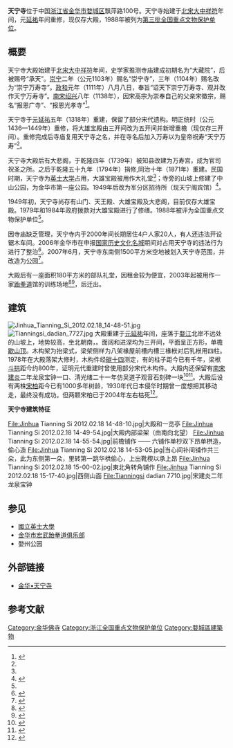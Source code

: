 {{coord|29|06|09.7|N|119|39|15.4|E|display=title|scale:10000}}
{{汉传佛教寺院
|名称    = 天宁寺
|图像    = File:Jinhua Tianning Si 2012.02.18 14-47-05.jpg
|图像宽度= 
|图像说明= 天宁寺大门
|中文名称= 
|简体中文= 
|繁体中文= 天寧寺
|注音符号= 
|汉语拼音= Tiān Níng Sì
|通用拼音= 
|威妥玛拼音= 
|所在地  = [[中国|中国]][[浙江省|浙江省]][[金华市|金华市]][[婺城区|婺城区]]飘萍路100号
|山号    = 
|宗派    =
|本尊    = 
|创建年份=
|开基者  =
|正式名  = 
|别称    = 
|本堂构造= 
|札所等  = 
|保护状况= 
}}
{{for|其它地方的天宁寺|天宁寺}}
{{文物保护单位
| 级别 = 全国
| 名称 = 天宁寺大殿
| 图片 = [[File:Tianningsi_dadian_7716.jpg|220px]]
| 所在 = [[浙江省|浙江省]][[金华市|金华市]][[婺城区|婺城区]]
| 分类 = 古建筑
| 时代 = 元
| 编号 = 第三批第116项
| 登录 = 1988年1月13日
}}
'''天宁寺'''位于中国[[浙江省|浙江省]][[金华市|金华市]][[婺城区|婺城区]]飘萍路100号。天宁寺始建于[[北宋|北宋]][[大中祥符|大中祥符]]年间，元[[延祐|延祐]]年间重修，现仅存大殿，1988年被列为[[第三批全国重点文物保护单位|第三批全国重点文物保护单位]]。

==概要==
天宁寺大殿始建于[[北宋|北宋]][[大中祥符|大中祥符]]年间，史学家推测寺庙建成初期名为“大藏院”，后被赐号“承天”。[[崇宁|崇宁]]二年（公元1103年）赐名“崇宁寺”，三年（1104年）赐名改为“崇宁万寿寺”。[[政和|政和]]元年（1111年）八月八日，奉旨“诏天下崇宁万寿寺、观并改作天宁万寿寺”。[[南宋|南宋]][[紹興_(南宋)|绍兴]]八年（1138年），因宋高宗为崇奉自己的父亲宋徽宗，赐名“报恩广寺”、“报恩光孝寺”<ref name="overview">{{cite web|author=朱师勤|title=金华天宁寺初探|url=https://qkzz.net/article/d3c50bb1-fbe0-4089-a811-ec463402ee47.htm|publisher=全刊赏析|access-date=2018-10-30|archive-date=2019-05-02|archive-url=https://web.archive.org/web/20190502090357/https://qkzz.net/article/d3c50bb1-fbe0-4089-a811-ec463402ee47.htm|dead-url=no}}</ref>。

天宁寺于[[元朝|元]][[延祐|延祐]]五年（1318年）重建，保留了部分宋代遗构。明正统时（公元1436—1449年）重修，将大雄宝殿由三开间改为五开间并新增重檐（现仅存三开间）。重修完成后寺庙复用天宁寺之名，并在寺名后加入万寿以为皇帝祝寿“天宁万寿”<ref name="overview"/>。

天宁寺大殿后有大悲阁，于乾隆四年（1739年）被知县改建为万寿宫，成为官司祝圣之所。之后于乾隆五十九年（1794年）捐修,同治十年（1871年）重建。民国时期，天宁寺为[[國立英士大學|英士大学]]占用，大雄宝殿被用作大礼堂<ref name="overview"/>；寺旁的山坡上修建了中山公园，为金华市第一座公园。1949年后改为军分区招待所（现天宁阁宾馆）<ref>{{cite web|title=中山公园|url=http://www.jhnews.com.cn/2017/0515/758532.shtml|publisher=金华新闻网|date=2017-05-15|access-date=2018-10-30|archive-url=https://web.archive.org/web/20181030131202/http://www.jhnews.com.cn/2017/0515/758532.shtml|archive-date=2018-10-30|dead-url=yes}}</ref>。

1949年初，天宁寺尚存有山门、天王殿、大雄宝殿及大悲阁，目前仅存大雄宝殿。1979年和1984年政府拨款对大雄宝殿进行了修缮。1988年被评为全国重点文物保护单位<ref name="overview"/>。

因寺庙缺乏管理，天宁寺内于2000年间长期居住4户人家20人，有人还违法开设锯木车间。2006年金华市在申报[[国家历史文化名城|国家历史文化名城]]期间对占用天宁寺的违法行为进行了整治<ref>{{cite news|title=金华市创建国家级历史文化名城十年纪实|url=http://www.zjww.gov.cn/news/2006-12-27/50144640.shtml|publisher=浙江省文物局|date=2006-12-27|access-date=2018-10-30|archive-url=https://web.archive.org/web/20181030092334/http://www.zjww.gov.cn/news/2006-12-27/50144640.shtml|archive-date=2018-10-30|dead-url=yes}}</ref>。2007年6月，天宁寺东南侧1500平方米空地被划入天宁寺范围，并改造为公园<ref>{{cite news|title=为天宁寺寻找“历史记忆”|url=http://news.0579.com/shownews/read_13363.htm|publisher=金华信息港|date=2007-08-20|accessdate=2018-10-30|archive-date=2020-10-25|archive-url=https://web.archive.org/web/20201025102652/http://news.0579.com/shownews/read_13363.htm|dead-url=yes}}</ref>。

大殿后有一座面积180平方米的部队礼堂，因租金较为便宜，2003年起被用作一家[[跆拳道|跆拳道]]馆的训练场地<ref>{{cite news|title=跆拳道在金高温不退的启示|url=http://www.jhnews.com.cn/jhwb/2009-06/24/content_604476.htm|publisher=金华新闻网|date=2009-06-24|access-date=2018-10-30|archive-url=https://web.archive.org/web/20181030090612/http://www.jhnews.com.cn/jhwb/2009-06/24/content_604476.htm|archive-date=2018-10-30|dead-url=yes}}</ref><ref>{{cite news|title=张标：跆拳道“踢”出创业路|url=http://jhwcw.zjol.com.cn/wcnews/system/2016/10/28/020838822.shtml|publisher=婺城新闻网|date=2016-10-28|accessdate=2018-10-30|archive-date=2020-12-04|archive-url=https://web.archive.org/web/20201204044724/http://jhwcw.zjol.com.cn/wcnews/system/2016/10/28/020838822.shtml|dead-url=no}}</ref>，后迁出。

==建筑==
[[File:Jinhua_Tianning_Si_2012.02.18_14-48-51.jpg|thumb]]
[[File:Tianningsi_dadian_7727.jpg|thumb]]
大殿重建于[[元朝|元]][[延祐|延祐]]年间，座落于[[婺江|婺江]]北岸不远处的山坡上，地势较高，坐北朝南，。面阔和进深均为三开间，平面呈正方形，单檐[[歇山顶|歇山顶]]。木构架为抬梁式，梁架侧样为八架椽屋前槽内槽三椽栿对后乳栿用四柱。1978年在大殿落架大修时，木构件经[[碳十四|碳十四]]测定，有的柱子距今已有千年，梁栿[[斗拱|斗拱]]距今约800年，证明元代重建时曾使用部分宋代木构件。大殿内还保留有[[南宋|南宋]][[建炎|建炎]]二年龙泉宝钟一口、清光绪二十一年仿吴道子观音石刻碑一块<ref>{{Cite book |title=全国重点文物保护单位（第一批至第五批）·第二卷 |publisher=文物出版社 |year=2004 |pages=17 |isbn=9787501015252}}</ref><ref>{{cite web|title=金华•天宁寺|url=http://www.jinhua.gov.cn/zjjh/jhgk/mzzj/201704/t20170428_791702.html|publisher=金华市人民政府|date=2017-04-28|access-date=2018-10-30|archive-date=2018-10-30|archive-url=https://web.archive.org/web/20181030090659/http://www.jinhua.gov.cn/zjjh/jhgk/mzzj/201704/t20170428_791702.html|dead-url=no}}</ref>。大殿后设有两株[[宋柏|宋柏]]距今已有1000多年树龄，1930年代日本侵华时期曾一度想把其移动走，最终没有成功。但两颗宋柏已于2004年左右枯死<ref>{{cite news|title=天宁寺大殿后的龙凤柏不见了？|url=http://www.jhnews.com.cn/2013/1108/342355.shtml|publisher=金华新闻网|date=2013-11-08|access-date=2018-10-30|archive-url=https://web.archive.org/web/20181030090636/http://www.jhnews.com.cn/2013/1108/342355.shtml|archive-date=2018-10-30|dead-url=yes}}</ref>。

<p style="text-align:center">'''天宁寺建筑特征'''</p>
<gallery mode="packed-hover">
File:Jinhua Tianning Si 2012.02.18 14-48-10.jpg|大殿和一览亭
File:Jinhua Tianning Si 2012.02.18 14-49-54.jpg|大殿内部梁架（由南向北望）
File:Jinhua Tianning Si 2012.02.18 14-55-54.jpg|前檐铺作 —— 六铺作单杪双下昂单栱造，偷心造
File:Jinhua Tianning Si 2012.02.18 14-53-05.jpg|当心间补间铺作共三朵，此为东侧第一朵，里转第一跳华栱偷心，上出靴楔以承上昂
File:Jinhua Tianning Si 2012.02.18 15-00-02.jpg|東北角转角铺作
File:Jinhua Tianning Si 2012.02.18 15-17-40.jpg|西侧山面
File:Tianningsi dadian 7710.jpg|宋建炎二年龙泉宝钟
</gallery>

==参见==
*[[國立英士大學|國立英士大學]]
*[[金华市宏武跆拳道俱乐部|金华市宏武跆拳道俱乐部]]
*婺州公园

==外部链接==
{{commons category|Tianning Temple (Jinhua)}}
*[https://web.archive.org/web/20180922142458/http://zjww.gov.cn/subject/2006-02-13/940212.shtml 金华•天宁寺]

==参考文献==
{{reflist}}

{{浙江全国重点文物保护单位}}
{{中国木构建筑_(唐-宋)}}

{{DEFAULTSORT:Tian}}
[[Category:金华佛寺|Category:金华佛寺]]
[[Category:浙江全国重点文物保护单位|Category:浙江全国重点文物保护单位]]
[[Category:婺城區建築物|Category:婺城區建築物]]